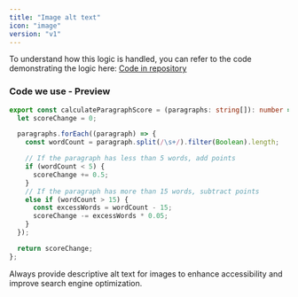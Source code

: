 ```yaml
---
title: "Image alt text"
icon: "image"
version: "v1"
---
```


To understand how this logic is handled, you can refer to the code demonstrating the logic here: [Code in repository](https://github.com/perisicnikola37/dev-to-rater/blob/v2.x/analyzer/src/core/calculateParagraphLengthScore.ts)

### Code we use - Preview

```typescript typescript
export const calculateParagraphScore = (paragraphs: string[]): number => {
  let scoreChange = 0;

  paragraphs.forEach((paragraph) => {
    const wordCount = paragraph.split(/\s+/).filter(Boolean).length;

    // If the paragraph has less than 5 words, add points
    if (wordCount < 5) {
      scoreChange += 0.5;
    }
    // If the paragraph has more than 15 words, subtract points
    else if (wordCount > 15) {
      const excessWords = wordCount - 15;
      scoreChange -= excessWords * 0.05;
    }
  });

  return scoreChange;
};
```

<Tip>
  Always provide descriptive alt text for images to enhance accessibility and
  improve search engine optimization.
</Tip>
